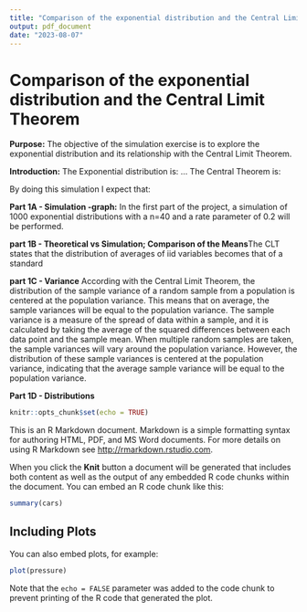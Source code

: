 ```yaml
---
title: "Comparison of the exponential distribution and the Central Limit Theorem"
output: pdf_document
date: "2023-08-07"
---
```


# Comparison of the exponential distribution and the Central Limit Theorem

**Purpose:** The objective of the simulation exercise is to explore the exponential distribution and its relationship with the Central Limit Theorem.

**Introduction:** The Exponential distribution is: ... 
The Central Theorem is:

By doing this simulation I expect that:

**Part 1A - Simulation -graph:** In the first part of the project, a simulation of 1000 exponential distributions with a n=40 and a rate parameter of 0.2 will be performed.

**part 1B - Theoretical vs Simulation; Comparison of the Means**The CLT states that the distribution of averages of iid variables becomes that of a standard

**part 1C - Variance** According with the Central Limit Theorem, the distribution of the sample variance of a random sample from a population is centered at the population variance. This means that on average, the sample variances will be equal to the population variance. The sample variance is a measure of the spread of data within a sample, and it is calculated by taking the average of the squared differences between each data point and the sample mean. 
When multiple random samples are taken, the sample variances will vary around 
the population variance. However, the distribution of these sample variances is
centered at the population variance, indicating that the average sample variance
will be equal to the population variance.

**Part 1D - Distributions**



```r
knitr::opts_chunk$set(echo = TRUE)
```

This is an R Markdown document. Markdown is a simple formatting syntax for authoring HTML, PDF, and MS Word documents. For more details on using R Markdown see <http://rmarkdown.rstudio.com>.

When you click the **Knit** button a document will be generated that includes both content as well as the output of any embedded R code chunks within the document. You can embed an R code chunk like this:

```r
summary(cars)
```

## Including Plots

You can also embed plots, for example:

```r
plot(pressure)
```

Note that the `echo = FALSE` parameter was added to the code chunk to prevent printing of the R code that generated the plot.

